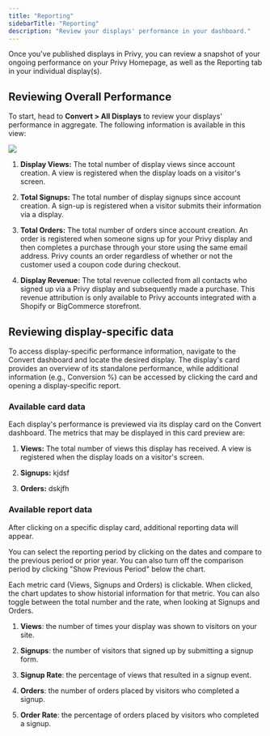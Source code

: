 ```yaml
---
title: "Reporting"
sidebarTitle: "Reporting"
description: "Review your displays' performance in your dashboard."
---
```


Once you've published displays in Privy, you can review a snapshot of your ongoing performance on your Privy Homepage, as well as the Reporting tab in your individual display(s).

## Reviewing Overall Performance

To start, head to **Convert > All Displays** to review your displays' performance in aggregate. The following information is available in this view:

![](convert-overall-performance.png)

1. **Display Views:** The total number of display views since account creation. A view is registered when the display loads on a visitor's screen.&#x20;

2. **Total Signups:** The total number of display signups since account creation. A sign-up is registered when a visitor submits their information via a display. 

3. **Total Orders:** The total number of orders since account creation. An order is registered when someone signs up for your Privy display and then completes a purchase through your store using the same email address. Privy counts an order regardless of whether or not the customer used a coupon code during checkout.&#x20;

4. **Display Revenue:** The total revenue collected from all contacts who signed up via a Privy display and subsequently made a purchase. This revenue attribution is only available to Privy accounts integrated with a Shopify or BigCommerce storefront.&#x20;

## Reviewing display-specific data

To access display-specific performance information, navigate to the Convert dashboard and locate the desired display. The display's card provides an overview of its standalone performance, while additional information (e.g., Conversion %) can be accessed by clicking the card and opening a display-specific report.

### Available card data

Each display's performance is previewed via its display card on the Convert dashboard. The metrics that may be displayed in this card preview are:&#x20;

1. **Views:** The total number of views this display has received. A view is registered when the display loads on a visitor's screen. 

2. **Signups:** kjdsf

3. **Orders:** dskjfh

### Available report data

After clicking on a specific display card, additional reporting data will appear.

You can select the reporting period by clicking on the dates and compare to the previous period or prior year. You can also turn off the comparison period by clicking "Show Previous Period" below the chart.

Each metric card (Views, Signups and Orders) is clickable. When clicked, the chart updates to show historial information for that metric. You can also toggle between the total number and the rate, when looking at Signups and Orders.

1. **Views**: the number of times your display was shown to visitors on your site.

2. **Signups**: the number of visitors that signed up by submitting a signup form.

3. **Signup Rate**: the percentage of views that resulted in a signup event.

4. **Orders**: the number of orders placed by visitors who completed a signup.

5. **Order Rate**: the percentage of orders placed by visitors who completed a signup.